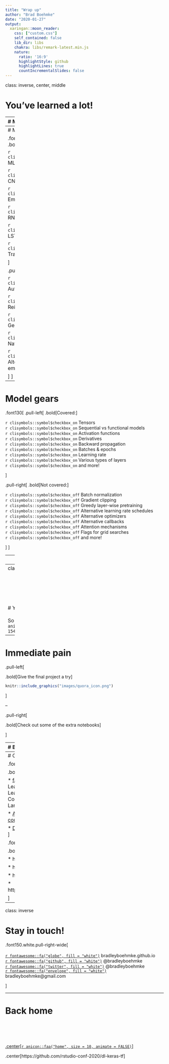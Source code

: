 ```yaml
---
title: "Wrap up"
author: "Brad Boehmke"
date: "2020-01-27"
output:
  xaringan::moon_reader:
    css: ["custom.css"]
    self_contained: false
    lib_dir: libs
    chakra: libs/remark-latest.min.js
    nature:
      ratio: '16:9'
      highlightStyle: github
      highlightLines: true
      countIncrementalSlides: false
---
```

class: inverse, center, middle

# You've learned a lot!

---
# Modeling purposes

.font130[
.pull-left[
.bold[Covered:]

`r clisymbols::symbol$checkbox_on` Regression

`r clisymbols::symbol$checkbox_on` Classification

`r clisymbols::symbol$checkbox_on` Computer vision

`r clisymbols::symbol$checkbox_on` Recommendation systems

`r clisymbols::symbol$checkbox_on` NLP processing & classification

]

.pull-right[
.bold[Not covered:]

`r clisymbols::symbol$checkbox_off` Language modeling

`r clisymbols::symbol$checkbox_off` Time series analysis

`r clisymbols::symbol$checkbox_off` Anomaly detection

`r clisymbols::symbol$checkbox_off` Object detection/tracking

`r clisymbols::symbol$checkbox_off` Video classification

`r clisymbols::symbol$checkbox_off` and more!
]
]

---
# Model architectures

.font130[
.pull-left[
.bold[Covered:]

`r clisymbols::symbol$checkbox_on` MLPs

`r clisymbols::symbol$checkbox_on` CNNs

`r clisymbols::symbol$checkbox_on` Embeddings

`r clisymbols::symbol$checkbox_on` RNNs

`r clisymbols::symbol$checkbox_on` LSTMs

`r clisymbols::symbol$checkbox_on` Transfer learning

]

.pull-right[
.bold[Not covered:]

`r clisymbols::symbol$checkbox_off` Autoencoders

`r clisymbols::symbol$checkbox_off` Reinforcement learning

`r clisymbols::symbol$checkbox_off` Generative adversarial networks

`r clisymbols::symbol$checkbox_off` Natural language models

`r clisymbols::symbol$checkbox_off` Alternative (CNN, RNN, embedding, ...) architectures

]
]

---
# Model gears

.font130[
.pull-left[
.bold[Covered:]

`r clisymbols::symbol$checkbox_on` Tensors  
`r clisymbols::symbol$checkbox_on` Sequential vs functional models  
`r clisymbols::symbol$checkbox_on` Activation functions  
`r clisymbols::symbol$checkbox_on` Derivatives  
`r clisymbols::symbol$checkbox_on` Backward propagation  
`r clisymbols::symbol$checkbox_on` Batches & epochs  
`r clisymbols::symbol$checkbox_on` Learning rate  
`r clisymbols::symbol$checkbox_on` Various types of layers  
`r clisymbols::symbol$checkbox_on` and more!


]

.pull-right[
.bold[Not covered:]

`r clisymbols::symbol$checkbox_off` Batch normalization  
`r clisymbols::symbol$checkbox_off` Gradient clipping  
`r clisymbols::symbol$checkbox_off` Greedy layer-wise pretraining  
`r clisymbols::symbol$checkbox_off` Alternative learning rate schedules  
`r clisymbols::symbol$checkbox_off` Alternative optimizers    
`r clisymbols::symbol$checkbox_off` Alternative callbacks  
`r clisymbols::symbol$checkbox_off` Attention mechanisms  
`r clisymbols::symbol$checkbox_off` Flags for grid searches  
`r clisymbols::symbol$checkbox_off` and more!

]
]

---
class: inverse, center

<br><br><br><br><br>
# You now have the fundamentals knowledge to learn these more advanced features...<br>

---
class: inverse, center

<br><br><br><br><br>
# You now have the fundamentals knowledge to learn these more advanced features...<br><br>So what next `r anicon::cia("https://emojis.slackmojis.com/emojis/images/1542340471/4979/thinking.gif?1542340471", animate = FALSE)`

---
# Immediate pain

.pull-left[

.bold[Give the final project a try]

```r
knitr::include_graphics("images/quora_icon.png")
```

]

--

.pull-right[

.bold[Check out some of the extra notebooks]

]

---
# Books

.pull-left[

.bold[Start with...]

* [Deep Learning with R](https://www.amazon.com/Deep-Learning-R-Francois-Chollet/dp/161729554X/ref=sr_1_3?keywords=Deep+learning+with+r&qid=1578497534&sr=8-3)

* [Deep Learning with R in Motion](https://www.manning.com/livevideo/deep-learning-with-r-in-motion)

* [Hands-On Machine Learning with Scikit-Learn, Keras, and TensorFlow](https://www.amazon.com/Hands-Machine-Learning-Scikit-Learn-TensorFlow/dp/1492032646/ref=sr_1_2?keywords=Hands-On+Machine+Learning+with+Scikit-Learn%2C+Keras%2C+and+TensorFlow&qid=1578497554&sr=8-2)

* [Better Deep Learning](https://machinelearningmastery.com/better-deep-learning/)

* [Deep Learning for Computer Vision](https://www.pyimagesearch.com/deep-learning-computer-vision-python-book/)

* [Deep Learning](http://www.deeplearningbook.org/) (theoretical)

]

.pull-right[
<br><br><br><br>
.bold.center[These books will point you to other books to read later]
]

---
# Online resources

.font130.pull-left[

.bold[Online courses:]

* [fast.ai](https://www.fast.ai/)
   - Practical Deep Learning for Coders
   - Deep Learning from the Foundations
   - Code-first Introduction to Natural Language Processing

* [Andrew Ng's Deep Learning course](https://www.coursera.org/specializations/deep-learning?edocomorp=mar19affiliate20off&ranMID=40328&ranEAID=vedj0cWlu2Y&ranSiteID=vedj0cWlu2Y-B5mQGmLDcZfcJrMEYdAdGA&siteID=vedj0cWlu2Y-B5mQGmLDcZfcJrMEYdAdGA&utm_content=10&utm_medium=partners&utm_source=linkshare&utm_campaign=vedj0cWlu2Y)

* [Deep Learning with R in Motion](https://www.manning.com/livevideo/deep-learning-with-r-in-motion)
]

.font130.pull-right[

.bold[Other:]

* https://tensorflow.rstudio.com/

* https://keras.rstudio.com/

* https://community.rstudio.com/

* https://www.pyimagesearch.com/

]

---
class: inverse

# Stay in touch!

.font150.white.pull-right-wide[
<br><br>
[`r fontawesome::fa("globe", fill = "white")`](http://bradleyboehmke.github.io/) bradleyboehmke.github.io  <br>
[`r fontawesome::fa("github", fill = "white")`](https://github.com/bradleyboehmke/) @bradleyboehmke  <br>
[`r fontawesome::fa("twitter", fill = "white")`](https://twitter.com/bradleyboehmke) @bradleyboehmke  <br>
[`r fontawesome::fa("envelope", fill = "white")`](mailto:bradleyboehmke@gmail.com) bradleyboehmke@gmail.com  

]

---
# Back home

<br><br><br><br>
[.center[`r anicon::faa("home", size = 10, animate = FALSE)`]](https://github.com/rstudio-conf-2020/dl-keras-tf)

.center[https://github.com/rstudio-conf-2020/dl-keras-tf]

